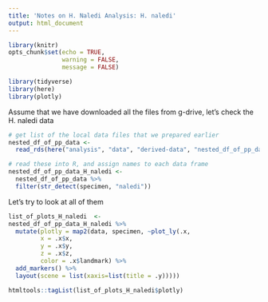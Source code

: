 ```yaml
---
title: 'Notes on H. Naledi Analysis: H. naledi'
output: html_document
---
```


```r
library(knitr)
opts_chunk$set(echo = TRUE,
               warning = FALSE,
               message = FALSE)

library(tidyverse)
library(here)
library(plotly)
```

Assume that we have downloaded all the files from g-drive, let's check the H. naledi data

```r
# get list of the local data files that we prepared earlier
nested_df_of_pp_data <-  
  read_rds(here("analysis", "data", "derived-data", "nested_df_of_pp_data.rds"))

# read these into R, and assign names to each data frame
nested_df_of_pp_data_H_naledi <- 
  nested_df_of_pp_data %>% 
  filter(str_detect(specimen, "naledi"))
```

Let's try to look at all of them

```r
list_of_plots_H_naledi  <- 
nested_df_of_pp_data_H_naledi %>% 
  mutate(plotly = map2(data, specimen, ~plot_ly(.x,
         x = .x$x, 
         y = .x$y, 
         z = .x$z, 
         color = .x$landmark) %>%
  add_markers() %>%
  layout(scene = list(xaxis=list(title = .y)))))

htmltools::tagList(list_of_plots_H_naledi$plotly)
```


